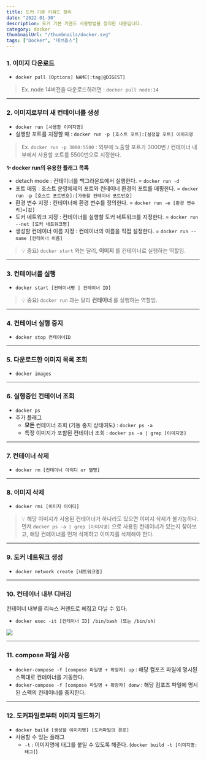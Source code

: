 ```yaml
---
title: 도커 기본 키워드 정리
date: "2022-01-30"
description: 도커 기본 커맨드 사용방법을 정리한 내용입니다.
category: docker
thumbnailUrl: "/thumbnails/docker.svg"
tags: ["Docker", "데브옵스"]
---
```


### 1. 이미지 다운로드

- `docker pull [Options] NAME[:tag|@DIGEST]`

> Ex. node 14버전을 다운로드하려면 : `docker pull node:14`

---

### 2. 이미지로부터 새 컨테이너를 생성

- `docker run [사용할 이미지명]`
- 실행할 포트를 지정할 때 : `docker run -p [호스트 포트]:[설정할 포트] 이미지명`

> Ex. `docker run -p 3000:5500` : 외부에 노출할 포트가 3000번 / 컨테이너 내부에서 사용할 포트를 5500번으로 지정한다.

**✨ docker run의 유용한 플래그 목록**

- detach mode : 컨테이너를 백그라운드에서 실행한다. = `docker run -d`
- 포트 매핑 : 호스트 운영체제의 포트와 컨테이너 환경의 포트를 매핑한다. = `docker run -p [호스트 포트번호]:[가동할 컨테이너 포트번호]`
- 환경 변수 지정 : 컨테이너에 환경 변수를 정의한다. = `docker run -e [환경 변수 키]=[값]`
- 도커 네트워크 지정 : 컨테이너를 실행할 도커 네트워크를 지정한다. = `docker run --net [도커 네트워크명]`
- 생성할 컨테이너 이름 지정 : 컨테이너의 이름을 직접 설정한다. = `docker run --name [컨테이너 이름]`

> 💡 중요) `docker start` 와는 달리, **이미지** 를 컨테이너로 실행하는 역할임.

---

### 3. 컨테이너를 실행

- `docker start [컨테이너명 | 컨테이너 ID]`

> 💡 중요) `docker run` 과는 달리 **컨테이너** 를 실행하는 역할임.

---

### 4. 컨테이너 실행 중지

- `docker stop 컨테이너ID`

---

### 5. 다운로드한 이미지 목록 조회

- `docker images`

---

### 6. 실행중인 컨테이너 조회

- `docker ps`
- 추가 플래그
  - **모든** 컨테이너 조회 (기동 중지 상태여도) : `docker ps -a`
  - 특정 이미지가 포함된 컨테이너 조회 : `docker ps -a | grep [이미지명]`

---

### 7. 컨테이너 삭제

- `docker rm [컨테이너 아이디 or 별명]`

---

### 8. 이미지 삭제

- `docker rmi [이미지 아이디]`

> 💡 해당 이미지가 사용된 컨테이너가 하나라도 있으면 이미지 삭제가 불가능하다.  
> 먼저 `docker ps -a | grep [이미지명]` 으로 사용된 컨테이너가 있는지 찾아보고, 해당 컨테이너를 먼저 삭제하고 이미지를 삭제해야 한다.

---

### 9. 도커 네트워크 생성

- `docker network create [네트워크명]`

---

### 10. 컨테이너 내부 디버깅

컨테이너 내부를 리눅스 커맨드로 헤집고 다닐 수 있다.

- `docker exec -it [컨테이너 ID] /bin/bash (또는 /bin/sh)`

![](/posts/도커-기본-키워드-정리/0.png)

---

### 11. compose 파일 사용

- `docker-compose -f [compose 파일명 + 확장자] up` : 해당 컴포즈 파일에 명시된 스펙대로 컨테이너를 기동한다.
- `docker-compose -f [compose 파일명 + 확장자] donw` : 해당 컴포즈 파일에 명시된 스펙의 컨테이너를 중지한다.

---

### 12. 도커파일로부터 이미지 빌드하기

- `docker build [생성할 이미지명] [도커파일의 경로]`
- 사용할 수 있는 플래그
  - `-t` : 이미지명에 태그를 붙일 수 있도록 해준다. (`docker build -t [이미지명:태그]`)
